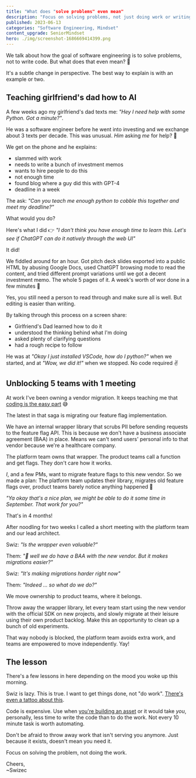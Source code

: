 ```yaml
---
title: "What does "solve problems" even mean" 
description: "Focus on solving problems, not just doing work or writing code. Think creatively, question existing processes, and prioritize effective outcomes" 
published: 2023-06-13
categories: "Software Engineering, Mindset"
content_upgrade: SeniorMindset
hero: ./img/screenshot-1686669414399.png
---
```


We talk about how the goal of software engineering is to solve problems, not to write code. But what does that even mean? 🤔

It's a subtle change in perspective. The best way to explain is with an example or two.

## Teaching girlfriend's dad how to AI

A few weeks ago my girlfriend's dad texts me: _"Hey I need help with some Python. Got a minute?"_.

He was a software engineer before he went into investing and we exchange about 3 texts per decade. This was unusual. _Him_ asking _me_ for help? 🤨

We get on the phone and he explains:

- slammed with work
- needs to write a bunch of investment memos
- wants to hire people to do this
- not enough time
- found blog where a guy did this with GPT-4
- deadline in a week

The ask: _"Can you teach me enough python to cobble this together and meet my deadline?"_

What would you do?

Here's what I did 👉 *"I don't think you have enough time to learn this. Let's see if ChatGPT can do it natively through the web UI"*

It did!

We fiddled around for an hour. Got pitch deck slides exported into a public HTML by abusing Google Docs, used ChatGPT browsing mode to read the content, and tried different prompt variations until we got a decent investment memo. The whole 5 pages of it. A week's worth of wor done in a few minutes 🤩

Yes, you still need a person to read through and make sure all is well. But editing is easier than writing.

By talking through this process on a screen share:

- Girlfriend's Dad learned how to do it
- understood the thinking behind what I'm doing
- asked plenty of clarifying questions
- had a rough recipe to follow

He was at _"Okay I just installed VSCode, how do I python?"_ when we started, and at _"Wow, we did it!"_ when we stopped. No code required ✌️

## Unblocking 5 teams with 1 meeting

At work I've been owning a vendor migration. It keeps teaching me that [coding is the easy part](https://swizec.com/blog/coding-is-the-easy-part/) 😅

The latest in that saga is migrating our feature flag implementation.

We have an internal wrapper library that scrubs PII before sending requests to the feature flag API. This is because we don't have a business associate agreement (BAA) in place. Means we can't send users' personal info to that vendor because we're a healthcare company.

The platform team owns that wrapper. The product teams call a function and get flags. They don't care how it works.

_I_, and a few PMs, want to migrate feature flags to this new vendor. So we made a plan: The platform team updates their library, migrates old feature flags over, product teams barely notice anything happened 💪

_"Ya okay that's a nice plan, we might be able to do it some time in September. That work for you?"_

That's in 4 months!

After noodling for two weeks I called a short meeting with the platform team and our lead architect.

Swiz: _"Is the wrapper even valuable?"_

Them: _"🤔 well we do have a BAA with the new vendor. But it makes migrations easier?"_

Swiz: _"It's making migrations harder *right now*"_

Them: _"Indeed ... so what do we do?"_

We move ownership to product teams, where it belongs.

Throw away the wrapper library, let every team start using the new vendor with the official SDK on new projects, and slowly migrate at their leisure using their own product backlog. Make this an opportunity to clean up a bunch of old experiments.

That way nobody is blocked, the platform team avoids extra work, and teams are empowered to move independently. Yay!

## The lesson

There's a few lessons in here depending on the mood you woke up this morning.

Swiz is lazy. This is true. I want to get things done, not "do work". [There's even a tattoo about this](https://swizec.com/blog/do-more-_work_-less/).

Code is expensive. Use when [you're building an asset](https://swizec.com/blog/why-engineers-are-worth-so-much/) or it would take _you_, personally, less time to write the code than to do the work. Not every 10 minute task is worth automating.

Don't be afraid to throw away work that isn't serving you anymore. Just because it exists, doesn't mean you need it.

Focus on solving the problem, not doing the work.

Cheers,<br/>
~Swizec
